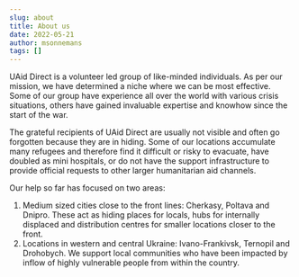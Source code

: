 ```yaml
---
slug: about
title: About us
date: 2022-05-21
author: msonnemans
tags: []
---
```

UAid Direct is a volunteer led group of like-minded individuals. As per our mission, we have determined a niche where we can be most effective. Some of our group have experience all over the world with various crisis situations, others have gained invaluable expertise and knowhow since the start of the war. 

The grateful recipients of UAid Direct are usually not visible and often go forgotten because they are in hiding. Some of our locations accumulate many refugees and therefore find it difficult or risky to evacuate, have doubled as mini hospitals, or do not have the support infrastructure to provide official requests to other larger humanitarian aid channels.

Our help so far has focused on two areas:

1. Medium sized cities close to the front lines: Cherkasy, Poltava and Dnipro. These act as hiding places for locals, hubs for internally displaced and distribution centres for smaller locations closer to the front.
2. Locations in western and central Ukraine: Ivano-Frankivsk, Ternopil and Drohobych. We support local communities who have been impacted by inflow of highly vulnerable people from within the country. 